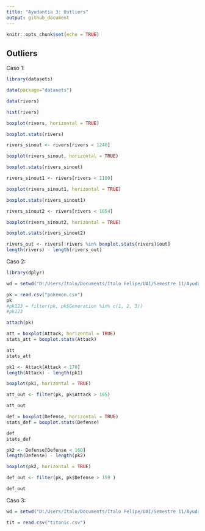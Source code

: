 ```yaml
---
title: "Ayudantia 3: Outliers"
output: github_document
---
```


```r
knitr::opts_chunk$set(echo = TRUE)
```

## Outliers
   Caso 1:
```r
library(datasets)

data(package="datasets")

data(rivers)

hist(rivers)

boxplot(rivers, horizontal = TRUE)

boxplot.stats(rivers)

```
```r
rivers_sinout <- rivers[rivers < 1240]

boxplot(rivers_sinout, horizontal = TRUE)

boxplot.stats(rivers_sinout)
```
```r
rivers_sinout1 <- rivers[rivers < 1100]

boxplot(rivers_sinout1, horizontal = TRUE)

boxplot.stats(rivers_sinout1)
```
```r
rivers_sinout2 <- rivers[rivers < 1054]

boxplot(rivers_sinout2, horizontal = TRUE)

boxplot.stats(rivers_sinout2)

```
```r
rivers_out <- rivers[!rivers %in% boxplot.stats(rivers)$out]
length(rivers) - length(rivers_out)
```

Caso 2:
```r
library(dplyr)

wd = setwd("D:/Users/Italo/Documents/Italo Felipe/UAI/Semestre 11/Ayudantia Mineria de Datos/material ayudantia/Ayudantia3")

pk = read.csv("pokemon.csv")
pk
#pk123 = filter(pk, pk$Generation %in% c(1, 2, 3))
#pk123

attach(pk)

att = boxplot(Attack, horizontal = TRUE)
stats_att = boxplot.stats(Attack)

att
stats_att

pk1 <- Attack[Attack < 170]
length(Attack) - length(pk1)

boxplot(pk1, horizontal = TRUE)

att_out <- filter(pk, pk$Attack > 165)

att_out

def = boxplot(Defense, horizontal = TRUE)
stats_def = boxplot.stats(Defense)

def
stats_def

pk2 <- Defense[Defense < 160]
length(Defense) - length(pk2)

boxplot(pk2, horizontal = TRUE)

def_out <- filter(pk, pk$Defense > 159 )

def_out
```

Caso 3:
```r
wd = setwd("D:/Users/Italo/Documents/Italo Felipe/UAI/Semestre 11/Ayudantia Mineria de Datos/material ayudantia/Ayudantia3")

tit = read.csv("titanic.csv")
```


